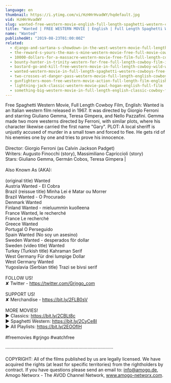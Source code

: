 ```yaml
---
language: en
thumbnail: https://i.ytimg.com/vi/HzHHrHvadWY/hqdefault.jpg
vid: HzHHrHvadWY
slug: wanted-free-western-movie-english-full-length-spaghetti-western-classic-feature-film
title: "Wanted | FREE WESTERN MOVIE | English | Full Length Spaghetti Western | Classic Feature Film"
name: "Wanted"
publishedAt: "2019-08-23T01:00:00Z"
related:
  - django-and-sartana-s-showdown-in-the-west-western-movie-full-length-movie-free-film
  - the-reward-s-yours-the-man-s-mine-western-movie-free-full-movie-cowboy-feature-film
  - 10000-dollars-for-a-massacre-western-movie-free-film-full-length-cowboy-films-english
  - bounty-hunter-in-trinity-western-for-free-full-length-cowboy-film-italo-western
  - bastard-go-and-kill-free-western-movie-in-full-length-cowboy-wild-west-film
  - wanted-western-movie-in-full-length-spaghetti-western-cowboys-free-movie
  - two-crosses-at-danger-pass-western-movie-full-length-english-cowboy-film
  - gunfighters-moon-free-western-movie-action-full-length-film-english
  - lightning-jack-classic-western-movie-paul-hogan-english-full-film
  - something-big-western-movie-in-full-length-english-classic-cowboy-film-free-full-westerns
---
```


Free Spaghetti Western Movie, Full Length Cowboy Film, English: Wanted is an Italian western film released in 1967. It was directed by Giorgio Ferroni and starring Giuliano Gemma, Teresa Gimpera, and Nello Pazzafini. Gemma made two more westerns directed by Ferroni, with similar plots, where his character likewise carried the first name "Gary". PLOT: A local sheriff is unjustly accused of murder in a small town and forced to flee. He gets rid of his enemies one by one and tries to prove his innocence.<br />
<br />
Director: Giorgio Ferroni (as Calvin Jackson Padget)<br />
Writers: Augusto Finocchi (story), Massimiliano Capriccioli (story)<br />
Stars: Giuliano Gemma, Germán Cobos, Teresa Gimpera |<br />
<br />
Also Known As (AKA):<br />
<br />
(original title) Wanted<br />
Austria Wanted - El Cobra<br />
Brazil (reissue title) Minha Lei é Matar ou Morrer<br />
Brazil Wanted - O Procurado<br />
Denmark Wanted<br />
Finland Wanted - mieluummin kuolleena<br />
France Wanted, le recherché<br />
France Le recherché<br />
Greece Wanted<br />
Portugal O Perseguido<br />
Spain Wanted (No soy un asesino)<br />
Sweden Wanted - desperados för dollar<br />
Sweden (video title) Wanted<br />
Turkey (Turkish title) Kahraman Serif<br />
West Germany Für drei lumpige Dollar<br />
West Germany Wanted<br />
Yugoslavia (Serbian title) Trazi se bivsi serif<br />
<br />
FOLLOW US!<br />
✘ Twitter - https://twitter.com/Grjngo_com<br />
<br />
SUPPORT US!<br />
✘ Merchandise - https://bit.ly/2FLB0sV<br />
<br />
MORE MOVIES! <br />
► Classics: https://bit.ly/2CBLt8c <br />
► Spaghetti Western: https://bit.ly/2CyCe8I <br />
► All Playlists: https://bit.ly/2EOOfIH <br />
<br />
#freemovies #grjngo #watchfree<br />
<br />
····················································································<br />
<br />
COPYRIGHT: All of the films published by us are legally licensed. We have acquired the rights (at least for specific territories) from the rightholders by contract. If you have questions please send an email to: info@amogo.de, Amogo Networx - The AVOD Channel Network, www.amogo-networx.com.